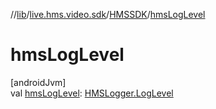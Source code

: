 //[lib](../../../index)/[live.hms.video.sdk](../index)/[HMSSDK](index)/[hmsLogLevel](hms-log-level)

# hmsLogLevel

[androidJvm]\
val [hmsLogLevel](hms-log-level): [HMSLogger.LogLevel](../../live.hms.video.utils/-h-m-s-logger/-log-level/index)
